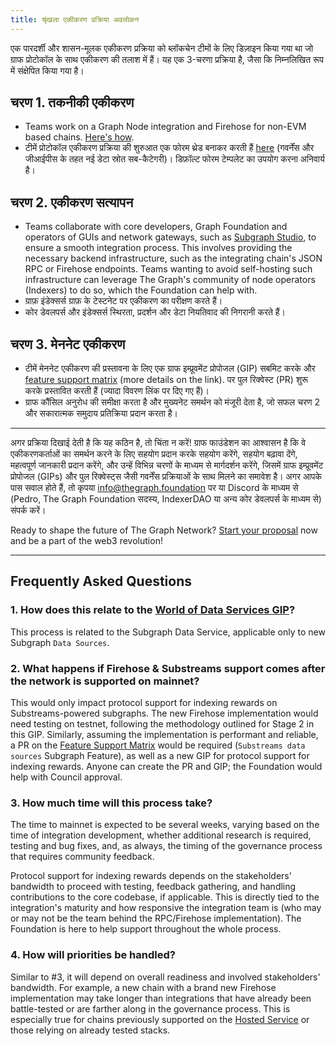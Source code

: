 ```yaml
---
title: श्रृंखला एकीकरण प्रक्रिया अवलोकन
---
```


एक पारदर्शी और शासन-मूलक एकीकरण प्रक्रिया को ब्लॉकचेन टीमों के लिए डिज़ाइन किया गया था जो ग्राफ प्रोटोकॉल के साथ एकीकरण की तलाश में हैं। यह एक 3-चरणा प्रक्रिया है, जैसा कि निम्नलिखित रूप में संक्षेपित किया गया है।

## चरण 1. तकनीकी एकीकरण

-   Teams work on a Graph Node integration and Firehose for non-EVM based chains. [Here's how](/new-chain-integration/).
-   टीमें प्रोटोकॉल एकीकरण प्रक्रिया की शुरुआत एक फोरम थ्रेड बनाकर करती हैं [here](https://forum.thegraph.com/c/governance-gips/new-chain-support/71) (गवर्नेंस और जीआईपीस के तहत नई डेटा स्रोत सब-कैटेगरी)। डिफ़ॉल्ट फोरम टेम्पलेट का उपयोग करना अनिवार्य है।

## चरण 2. एकीकरण सत्यापन

-   Teams collaborate with core developers, Graph Foundation and operators of GUIs and network gateways, such as [Subgraph Studio](https://thegraph.com/studio/), to ensure a smooth integration process. This involves providing the necessary backend infrastructure, such as the integrating chain's JSON RPC or Firehose endpoints. Teams wanting to avoid self-hosting such infrastructure can leverage The Graph's community of node operators (Indexers) to do so, which the Foundation can help with.
-   ग्राफ़ इंडेक्सर्स ग्राफ़ के टेस्टनेट पर एकीकरण का परीक्षण करते हैं।
-   कोर डेवलपर्स और इंडेक्सर्स स्थिरता, प्रदर्शन और डेटा नियतिवाद की निगरानी करते हैं।

## चरण 3. मेननेट एकीकरण

-   टीमें मेननेट एकीकरण की प्रस्तावना के लिए एक ग्राफ इम्प्रूवमेंट प्रोपोजल (GIP) सबमिट करके और [feature support matrix](https://github.com/graphprotocol/indexer/blob/main/docs/feature-support-matrix.md) (more details on the link). पर पुल रिक्वेस्ट (PR) शुरू करके प्रस्तावित करती हैं (ज्यादा विवरण लिंक पर दिए गए हैं)।
-   ग्राफ कौंसिल अनुरोध की समीक्षा करता है और मुख्यनेट समर्थन को मंजूरी देता है, जो सफल चरण 2 और सकारात्मक समुदाय प्रतिक्रिया प्रदान करता है।

* * *

अगर प्रक्रिया दिखाई देती है कि यह कठिन है, तो चिंता न करें! ग्राफ फाउंडेशन का आश्वासन है कि वे एकीकरणकर्ताओं का समर्थन करने के लिए सहयोग प्रदान करके सहयोग करेंगे, सहयोग बढ़ावा देंगे, महत्वपूर्ण जानकारी प्रदान करेंगे, और उन्हें विभिन्न चरणों के माध्यम से मार्गदर्शन करेंगे, जिसमें ग्राफ इम्प्रूवमेंट प्रोपोजल (GIPs) और पुल रिक्वेस्ट्स जैसी गवर्नेंस प्रक्रियाओं के साथ मिलने का समावेश है। अगर आपके पास सवाल होते हैं, तो कृपया [info@thegraph.foundation](mailto:info@thegraph.foundation) पर या Discord के माध्यम से (Pedro, The Graph Foundation सदस्य, IndexerDAO या अन्य कोर डेवलपर्स के माध्यम से) संपर्क करें।

Ready to shape the future of The Graph Network? [Start your proposal](https://github.com/graphprotocol/graph-improvement-proposals/blob/main/gips/0057-chain-integration-process.md) now and be a part of the web3 revolution!

* * *

## Frequently Asked Questions

### 1.  How does this relate to the [World of Data Services GIP](https://forum.thegraph.com/t/gip-0042-a-world-of-data-services/3761)?

This process is related to the Subgraph Data Service, applicable only to new Subgraph `Data Sources`.

### 2.  What happens if Firehose & Substreams support comes after the network is supported on mainnet?

This would only impact protocol support for indexing rewards on Substreams-powered subgraphs. The new Firehose implementation would need testing on testnet, following the methodology outlined for Stage 2 in this GIP. Similarly, assuming the implementation is performant and reliable, a PR on the [Feature Support Matrix](https://github.com/graphprotocol/indexer/blob/main/docs/feature-support-matrix.md) would be required (`Substreams data sources` Subgraph Feature), as well as a new GIP for protocol support for indexing rewards. Anyone can create the PR and GIP; the Foundation would help with Council approval.

### 3.  How much time will this process take?

The time to mainnet is expected to be several weeks, varying based on the time of integration development, whether additional research is required, testing and bug fixes, and, as always, the timing of the governance process that requires community feedback.

Protocol support for indexing rewards depends on the stakeholders' bandwidth to proceed with testing, feedback gathering, and handling contributions to the core codebase, if applicable. This is directly tied to the integration's maturity and how responsive the integration team is (who may or may not be the team behind the RPC/Firehose implementation). The Foundation is here to help support throughout the whole process.

### 4.  How will priorities be handled?

Similar to #3, it will depend on overall readiness and involved stakeholders' bandwidth. For example, a new chain with a brand new Firehose implementation may take longer than integrations that have already been battle-tested or are farther along in the governance process. This is especially true for chains previously supported on the [Hosted Service](https://thegraph.com/hosted-service) or those relying on already tested stacks.
